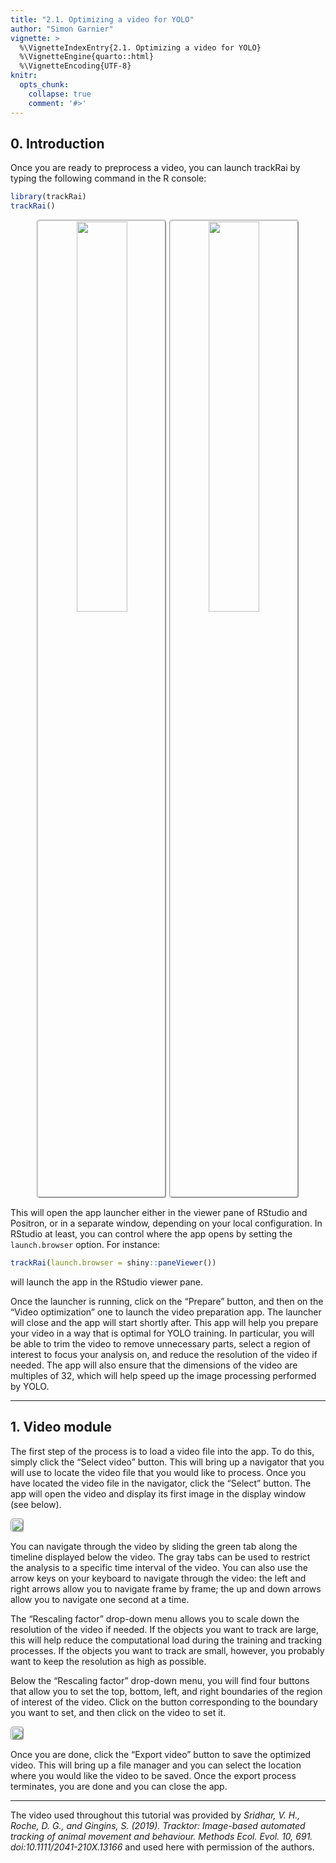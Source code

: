 ```yaml
---
title: "2.1. Optimizing a video for YOLO"
author: "Simon Garnier"
vignette: >
  %\VignetteIndexEntry{2.1. Optimizing a video for YOLO}
  %\VignetteEngine{quarto::html}
  %\VignetteEncoding{UTF-8}
knitr:
  opts_chunk:
    collapse: true
    comment: '#>'
---
```


## 0. Introduction

Once you are ready to preprocess a video, you can launch trackRai by typing the following command in the R console:

```r
library(trackRai)
trackRai()
```

::: {style="text-align: center;"}
![](images/z0_1.jpg){fig-align="center" style="border-radius: 5px; border-style: groove;" width="40%"} ![](images/z0_2.jpg){fig-align="center" style="border-radius: 5px; border-style: groove;" width="40%"}
:::

This will open the app launcher either in the viewer pane of RStudio and Positron, or in a separate window, depending on your local configuration. In RStudio at least, you can control where the app opens by setting the `launch.browser` option. For instance:

```r
trackRai(launch.browser = shiny::paneViewer())
```

will launch the app in the RStudio viewer pane.

Once the launcher is running, click on the “Prepare” button, and then on the “Video optimization” one to launch the video preparation app. The launcher will close and the app will start shortly after. This app will help you prepare your video in a way that is optimal for YOLO training. In particular, you will be able to trim the video to remove unnecessary parts, select a region of interest to focus your analysis on, and reduce the resolution of the video if needed. The app will also ensure that the dimensions of the video are multiples of 32, which will help speed up the image processing performed by YOLO.

------------------------------------------------------------------------

## 1. Video module

The first step of the process is to load a video file into the app. To do this, simply click the “Select video” button. This will bring up a navigator that you will use to locate the video file that you would like to process. Once you have located the video file in the navigator, click the “Select” button. The app will open the video and display its first image in the display window (see below).

![](images/z2_1_1.jpg){style="border-radius: 5px; border-style: groove;" fig-align="center"}

You can navigate through the video by sliding the green tab along the timeline displayed below the video. The gray tabs can be used to restrict the analysis to a specific time interval of the video. You can also use the arrow keys on your keyboard to navigate through the video: the left and right arrows allow you to navigate frame by frame; the up and down arrows allow you to navigate one second at a time.

The “Rescaling factor” drop-down menu allows you to scale down the resolution of the video if needed. If the objects you want to track are large, this will help reduce the computational load during the training and tracking processes. If the objects you want to track are small, however, you probably want to keep the resolution as high as possible.

Below the “Rescaling factor” drop-down menu, you will find four buttons that allow you to set the top, bottom, left, and right boundaries of the region of interest of the video. Click on the button corresponding to the boundary you want to set, and then click on the video to set it.

![](images/z2_1_2.jpg){style="border-radius: 5px; border-style: groove;" fig-align="center"}

Once you are done, click the “Export video” button to save the optimized video. This will bring up a file manager and you can select the location where you would like the video to be saved. Once the export process terminates, you are done and you can close the app.

------------------------------------------------------------------------

The video used throughout this tutorial was provided by *Sridhar, V. H., Roche, D. G., and Gingins, S. (2019). Tracktor: Image-based automated tracking of animal movement and behaviour. Methods Ecol. Evol. 10, 691. doi:10.1111/2041-210X.13166* and used here with permission of the authors.